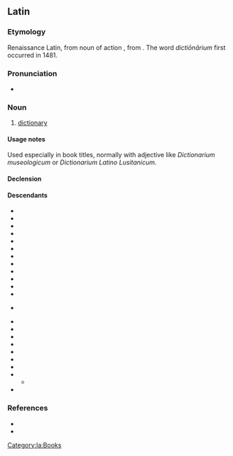==Latin==

===Etymology===
Renaissance Latin, from noun of action {{suffix|la|dictiō|gloss1=speaking|ārium}}, from {{m|la|dīcō||say, speak}}. The word ''dictiōnārium'' first occurred in 1481.

===Pronunciation===
* {{la-IPA|dictiōnārium|eccl=yes}}

===Noun===
{{la-noun|dictiōnārium<2.-ium>}}

# {{q|Medieval}} [[dictionary]]

====Usage notes====
Used especially in book titles, normally with adjective like ''Dictionarium museologicum'' or ''Dictionarium Latino Lusitanicum''.

====Declension====
{{la-ndecl|dictiōnārium<2.-ium>}}

====Descendants====
{{top4}}
* {{desc|ast|diccionariu|bor=1}}
* {{desc|rup|dictsiunar|bor=1}}
* {{desc|roa-brg|diccionâre|bor=1}}
* {{desc|ca|diccionari|bor=1}}
* {{desc|co|dizziunariu|bor=1}}
* {{desc|en|dictionary|bor=1}}
* {{desc|frp|diccionèro|bor=1}}
* {{desc|gl|dicionario|bor=1}}
* {{desc|de|Diktionär|bor=1}}
* {{desc|it|dizionario|bor=1}}
* {{desctree|frm|dictionnaire|bor=1}}
* {{desc|nap|dezziunario|bor=1}}
* {{desc|nrf|dictionnaithe|bor=1}} {{q|Jersey}}
* {{desc|oc|diccionari|bor=1}}
* {{desc|pms|dissionari|bor=1}}
* {{desc|pt|dicionário|bor=1}}
* {{desc|ro|dicționar|bor=1}}
* {{desc|rm|dicziunari|bor=1}}
* {{desc|sc|dizionariu|bor=1}}
* {{desc|sco|dictionar|bor=1}}
* {{desc|scn|dizziunariu|bor=1}}
** {{desc|bor=1|mt|dizzjunarju}}
* {{desc|es|diccionario|bor=1}}
{{bottom}}

===References===
* {{R:Gaffiot}}
* {{R:NLW}}

[[Category:la:Books]]